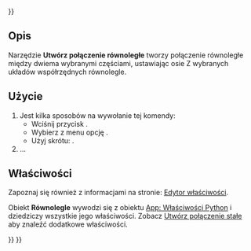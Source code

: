 <languages/>
{{UnfinishedDocu{{#translation:}}}}

{{Docnav/pl
|[[Assembly_CreateJointDistance/pl|Utwórz połączenie dystansowe]]
|[[Assembly_CreateJointPerpendicular/pl|Utwórz połączenie prostopadłe]]
|[[Assembly_Workbench/pl|środowisko pracy Złożenie]]
|IconL=Assembly_CreateJointDistance.svg
|IconR=Assembly_CreateJointPerpendicular.svg
|IconC=Workbench_Assembly.svg
}}

{{GuiCommand/pl
|Name=Assembly CreateJointParallel
|Name/pl=Złożenie: Utwórz połączenie równoległe 
|MenuLocation=Złożenie → Utwórz połączenie równoległe
|Workbenches=[[Assembly_Workbench/pl|Złożenie]]
|Shortcut={{KEY|N}}
|Version=1.0
|SeeAlso=
}}

<span id="Description"></span>
==Opis==

Narzędzie '''Utwórz połączenie równoległe''' tworzy połączenie równoległe między dwiema wybranymi częściami, ustawiając osie Z wybranych układów współrzędnych równolegle.

<span id="Usage"></span>
==Użycie==

# Jest kilka sposobów na wywołanie tej komendy:
#* Wciśnij przycisk {{Button|[[Image:Assembly_CreateJointParallel.svg|16px]] '''Utwórz połączenie równoległe'''}}.
#* Wybierz z menu opcję {{MenuCommand|Złożenie → [[Image:Assembly_CreateJointParallel.svg|16px]] Utwórz połączenie równoległe}}.
#* Użyj skrótu: {{KEY|N}}.
# ...

<span id="Properties"></span>
==Właściwości==

Zapoznaj się również z informacjami na stronie: [[Property_editor/pl|Edytor właściwości]].

Obiekt '''Równolegle''' wywodzi się z obiektu [[App_FeaturePython/pl|App: Właściwości Python]] i dziedziczy wszystkie jego właściwości. Zobacz [[Assembly_CreateJointFixed/pl#Właściwości|Utwórz połączenie stałe]] aby znaleźć dodatkowe właściwości.


{{Docnav/pl
|[[Assembly_CreateJointDistance/pl|Utwórz połączenie dystansowe]]
|[[Assembly_CreateJointPerpendicular/pl|Utwórz połączenie prostopadłe]]
|[[Assembly_Workbench/pl|środowisko pracy Złożenie]]
|IconL=Assembly_CreateJointDistance.svg
|IconR=Assembly_CreateJointPerpendicular.svg
|IconC=Workbench_Assembly.svg
}}

{{Assembly_Tools_navi{{#translation:}}}}
{{Userdocnavi{{#translation:}}}}
